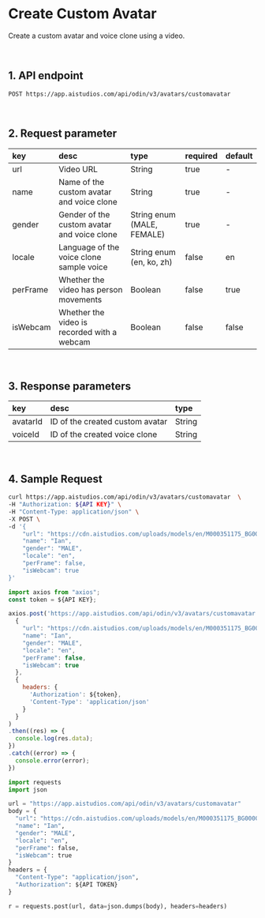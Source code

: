 # Create Custom Avatar

Create a custom avatar and voice clone using a video.

<br/>

## 1. API endpoint

```
POST https://app.aistudios.com/api/odin/v3/avatars/customavatar
```

<br/>

## 2. Request parameter

|key|desc|type|required|default|
|:---|:---|:---|:---|:---|
|url|Video URL|String|true|-|
|name|Name of the custom avatar and voice clone|String|true|-|
|gender|Gender of the custom avatar and voice clone|String enum (MALE, FEMALE)|true|-|
|locale|Language of the voice clone sample voice|String enum (en, ko, zh)|false|en|
|perFrame|Whether the video has person movements|Boolean|false|true|
|isWebcam|Whether the video is recorded with a webcam|Boolean|false|false|

<br/>

## 3. Response parameters

|key|desc|type|
|:---|:---|:---|
|avatarId|ID of the created custom avatar|String|
|voiceId|ID of the created voice clone|String|

<br/>


## 4. Sample Request


<Tabs>
<TabItem value="curl" label="cURL">

```bash
curl https://app.aistudios.com/api/odin/v3/avatars/customavatar  \
-H "Authorization: ${API KEY}" \
-H "Content-Type: application/json" \
-X POST \
-d '{
    "url": "https://cdn.aistudios.com/uploads/models/en/M000351175_BG00001308.mp4",
    "name": "Ian",
    "gender": "MALE",
    "locale": "en",
    "perFrame": false,
    "isWebcam": true
}'
```

</TabItem>
<TabItem value="js" label="Node.js">

```js
import axios from "axios";
const token = ${API KEY};

axios.post('https://app.aistudios.com/api/odin/v3/avatars/customavatar', 
  {
    "url": "https://cdn.aistudios.com/uploads/models/en/M000351175_BG00001308.mp4",
    "name": "Ian",
    "gender": "MALE",
    "locale": "en",
    "perFrame": false,
    "isWebcam": true
  }, 
  {
    headers: {
      'Authorization': ${token},
      'Content-Type': 'application/json'
    }
  }
)
.then((res) => {
  console.log(res.data);
})
.catch((error) => {
  console.error(error);
})
```

</TabItem>
<TabItem value="py" label="Python">

```py
import requests
import json

url = "https://app.aistudios.com/api/odin/v3/avatars/customavatar"
body = {
  "url": "https://cdn.aistudios.com/uploads/models/en/M000351175_BG00001308.mp4",
  "name": "Ian",
  "gender": "MALE",
  "locale": "en",
  "perFrame": false,
  "isWebcam": true
}
headers = {
  "Content-Type": "application/json",
  "Authorization": ${API TOKEN}
}

r = requests.post(url, data=json.dumps(body), headers=headers)
```

</TabItem>
</Tabs>